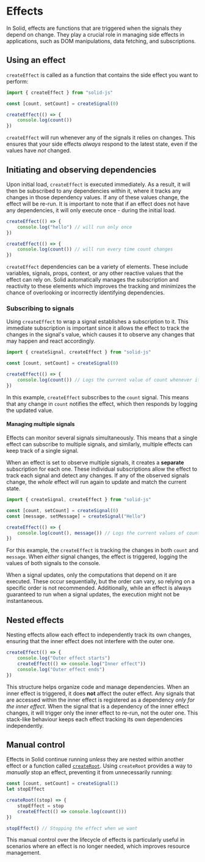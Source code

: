 
# Effects

In Solid, effects are functions that are triggered when the signals they depend on change.
They play a crucial role in managing side effects in applications, such as DOM manipulations, data fetching, and subscriptions.

## Using an effect

`createEffect` is called as a function that contains the side effect you want to perform:

```jsx
import { createEffect } from "solid-js"

const [count, setCount] = createSignal(0)

createEffect(() => {
	console.log(count())
})
```

`createEffect` will run whenever any of the signals it relies on changes.
This ensures that your side effects _always_ respond to the latest state, even if the values have _not_ changed.

## Initiating and observing dependencies

Upon initial load, `createEffect` is executed immediately.
As a result, it will then be subscribed to any dependencies within it, where it tracks any changes in those dependency values.
If any of these values change, the effect will be re-run.
It is important to note that if an effect does not have any dependencies, it will only execute once - during the initial load.

```jsx
createEffect(() => {
	console.log("hello") // will run only once
})

createEffect(() => {
	console.log(count()) // will run every time count changes
})
```

`createEffect` dependencies can be a variety of elements.
These include variables, signals, props, context, or any other reactive values that the effect can rely on.
Solid automatically manages the subscription and reactivity to these elements which improves the tracking and minimizes the chance of overlooking or incorrectly identifying dependencies.

### Subscribing to signals

Using `createEffect` to wrap a signal establishes a subscription to it.
This immediate subscription is important since it allows the effect to track the changes in the signal's value, which causes it to observe any changes that may happen and react accordingly.

```jsx
import { createSignal, createEffect } from "solid-js"

const [count, setCount] = createSignal(0)

createEffect(() => {
	console.log(count()) // Logs the current value of count whenever it changes
})
```

In this example, `createEffect` subscribes to the `count` signal.
This means that any change in `count` notifies the effect, which then responds by logging the updated value.

#### Managing multiple signals

Effects can monitor several signals simultaneously.
This means that a single effect can subscribe to multiple signals, and similarly, multiple effects can keep track of a single signal.

When an effect is set to observe multiple signals, it creates a **separate** subscription for each one.
These individual subscriptions allow the effect to track each signal and detect any changes.
If any of the observed signals change, the _whole_ effect will run again to update and match the current state.

```jsx
import { createSignal, createEffect } from "solid-js"

const [count, setCount] = createSignal(0)
const [message, setMessage] = createSignal("Hello")

createEffect(() => {
	console.log(count(), message()) // Logs the current values of count and message whenever either changes
})
```

For this example, the `createEffect` is tracking the changes in both `count` and `message`.
When _either_ signal changes, the effect is triggered, logging the values of both signals to the console.

<Aside>
	When a signal updates, only the computations that depend on it are executed.
	These occur sequentially, but the order can vary, so relying on a specific
	order is not recommended. Additionally, while an effect is always guaranteed
	to run when a signal updates, the execution might not be instantaneous.
</Aside>

## Nested effects

Nesting effects allow each effect to independently track its own changes, ensuring that the inner effect does not interfere with the outer one.

```jsx
createEffect(() => {
	console.log("Outer effect starts")
	createEffect(() => console.log("Inner effect"))
	console.log("Outer effect ends")
})
```

This structure helps organize code and manage dependencies.
When an inner effect is triggered, it does **not** affect the outer effect.
Any signals that are accessed within the inner effect is registered as a dependency _only for the inner effect_.
When the signal that is a dependency of the inner effect changes, it will trigger only the inner effect to re-run, not the outer one.
This stack-like behaviour keeps each effect tracking its own dependencies independently.

## Manual control

Effects in Solid continue running _unless_ they are nested within another effect or a function called [`createRoot`](/reference/createRoot).
Using `createRoot` provides a way to _manually_ stop an effect, preventing it from unnecessarily running:

```jsx
const [count, setCount] = createSignal(1)
let stopEffect

createRoot((stop) => {
	stopEffect = stop
	createEffect(() => console.log(count()))
})

stopEffect() // Stopping the effect when we want
```

This manual control over the lifecycle of effects is particularly useful in scenarios where an effect is no longer needed, which improves resource management.
